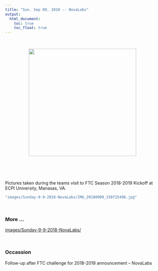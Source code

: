 ---
title: "Sun. Sep 09, 2018 -- NovaLabs"
output:
  html_document:
    toc: true
    toc_float: true
---

<br>

<center><img src="images/Sunday-9-9-2018-NovaLabs/IMG_20180909_150725496.jpg" width="350px"></center>  

<p>
<br>
<br>
<br>

Pictures taken during the teams visit to FTC Season 2018-2019 Kickoff at ECPI University, Manasas, VA.

```{r eval=FALSE, echo=FALSE}
"images/Sunday-9-9-2018-NovaLabs/IMG_20180909_150725496.jpg"
```

<br> 

### More ...

[images/Sunday-9-9-2018-NovaLabs/](images/Sunday-9-9-2018-NovaLabs/)


<br>

### Occassion
Follow-up after FTC challenge for 2018-2019 announcement -- NovaLabs